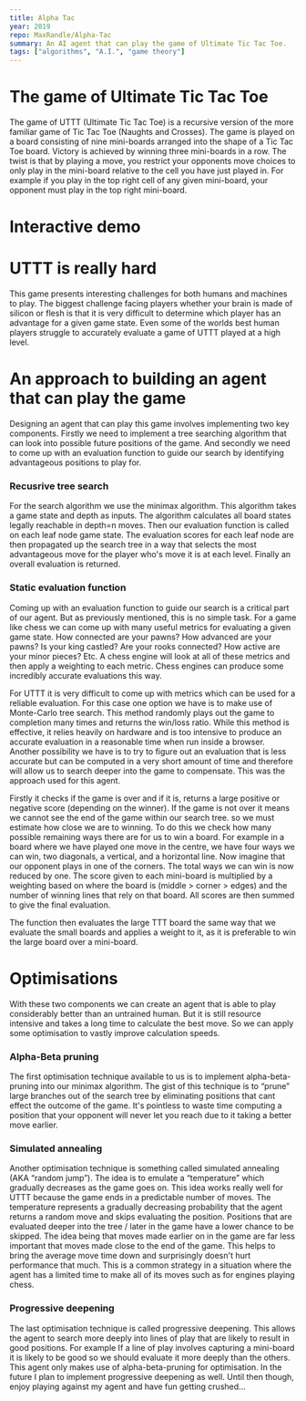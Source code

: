 ```yaml
---
title: Alpha Tac
year: 2019
repo: MaxRandle/Alpha-Tac
summary: An AI agent that can play the game of Ultimate Tic Tac Toe.
tags: ["algorithms", "A.I.", "game theory"]
---
```


# The game of Ultimate Tic Tac Toe

The game of UTTT (Ultimate Tic Tac Toe) is a recursive version of the more familiar game of Tic Tac Toe (Naughts and Crosses). The game is played on a board consisting of nine mini-boards arranged into the shape of a Tic Tac Toe board. Victory is achieved by winning three mini-boards in a row. The twist is that by playing a move, you restrict your opponents move choices to only play in the mini-board relative to the cell you have just played in. For example if you play in the top right cell of any given mini-board, your opponent must play in the top right mini-board.

# Interactive demo

<ProjectEmbed
  className="mt-12"
  src="http://alpha-tac.s3-website-ap-southeast-2.amazonaws.com/"
  contentHeight={425}
  contentWidth={425}
/>

# UTTT is really hard

This game presents interesting challenges for both humans and machines to play. The biggest challenge facing players whether your brain is made of silicon or flesh is that it is very difficult to determine which player has an advantage for a given game state. Even some of the worlds best human players struggle to accurately evaluate a game of UTTT played at a high level.

# An approach to building an agent that can play the game

Designing an agent that can play this game involves implementing two key components. Firstly we need to implement a tree searching algorithm that can look into possible future positions of the game. And secondly we need to come up with an evaluation function to guide our search by identifying advantageous positions to play for.

### Recusrive tree search

For the search algorithm we use the minimax algorithm. This algorithm takes a game state and depth as inputs. The algorithm calculates all board states legally reachable in depth=n moves. Then our evaluation function is called on each leaf node game state. The evaluation scores for each leaf node are then propagated up the search tree in a way that selects the most advantageous move for the player who's move it is at each level. Finally an overall evaluation is returned.

### Static evaluation function

Coming up with an evaluation function to guide our search is a critical part of our agent. But as previously mentioned, this is no simple task. For a game like chess we can come up with many useful metrics for evaluating a given game state. How connected are your pawns? How advanced are your pawns? Is your king castled? Are your rooks connected? How active are your minor pieces? Etc. A chess engine will look at all of these metrics and then apply a weighting to each metric. Chess engines can produce some incredibly accurate evaluations this way.

For UTTT it is very difficult to come up with metrics which can be used for a reliable evaluation. For this case one option we have is to make use of Monte-Carlo tree search. This method randomly plays out the game to completion many times and returns the win/loss ratio. While this method is effective, it relies heavily on hardware and is too intensive to produce an accurate evaluation in a reasonable time when run inside a browser. Another possibility we have is to try to figure out an evaluation that is less accurate but can be computed in a very short amount of time and therefore will allow us to search deeper into the game to compensate. This was the approach used for this agent.

Firstly it checks if the game is over and if it is, returns a large positive or negative score (depending on the winner). If the game is not over it means we cannot see the end of the game within our search tree. so we must estimate how close we are to winning. To do this we check how many possible remaining ways there are for us to win a board. For example in a board where we have played one move in the centre, we have four ways we can win, two diagonals, a vertical, and a horizontal line. Now imagine that our opponent plays in one of the corners. The total ways we can win is now reduced by one. The score given to each mini-board is multiplied by a weighting based on where the board is (middle > corner > edges) and the number of winning lines that rely on that board. All scores are then summed to give the final evaluation.

The function then evaluates the large TTT board the same way that we evaluate the small boards and applies a weight to it, as it is preferable to win the large board over a mini-board.

# Optimisations

With these two components we can create an agent that is able to play considerably better than an untrained human. But it is still resource intensive and takes a long time to calculate the best move. So we can apply some optimisation to vastly improve calculation speeds.

### Alpha-Beta pruning

The first optimisation technique available to us is to implement alpha-beta-pruning into our minimax algorithm. The gist of this technique is to “prune” large branches out of the search tree by eliminating positions that cant effect the outcome of the game. It's pointless to waste time computing a position that your opponent will never let you reach due to it taking a better move earlier.

### Simulated annealing

Another optimisation technique is something called simulated annealing (AKA “random jump”). The idea is to emulate a “temperature” which gradually decreases as the game goes on. This idea works really well for UTTT because the game ends in a predictable number of moves. The temperature represents a gradually decreasing probability that the agent returns a random move and skips evaluating the position. Positions that are evaluated deeper into the tree / later in the game have a lower chance to be skipped. The idea being that moves made earlier on in the game are far less important that moves made close to the end of the game. This helps to bring the average move time down and surprisingly doesn't hurt performance that much. This is a common strategy in a situation where the agent has a limited time to make all of its moves such as for engines playing chess.

### Progressive deepening

The last optimisation technique is called progressive deepening. This allows the agent to search more deeply into lines of play that are likely to result in good positions. For example If a line of play involves capturing a mini-board it is likely to be good so we should evaluate it more deeply than the others. This agent only makes use of alpha-beta-pruning for optimisation. In the future I plan to implement progressive deepening as well. Until then though, enjoy playing against my agent and have fun getting crushed...

